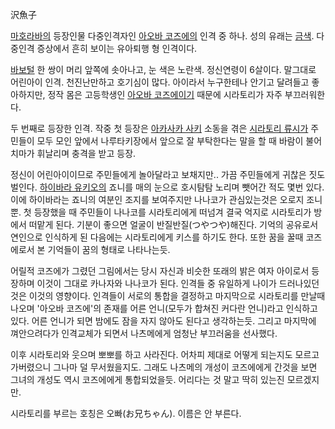 {{{#gold '''金'''}}}沢魚子

[[마호라바]]의 등장인물 다중인격자인 [[아오바 코즈에]]의 인격 중 하나. 성의 유래는 [[금색]]. 다중인격 증상에서 흔히 보이는 유아퇴행 형 인격이다.

[[바보털]] 한 쌍이 머리 앞쪽에 솟아나고, 눈 색은 노란색.
정신연령이 6살이다. 말그대로 어린아이 인격. 천진난만하고 호기심이 많다. 아이라서 누구한테나 안기고 달려들고 좋아하지만, 정작 몸은 고등학생인 [[아오바 코즈에]]이기 때문에 시라토리가 자주 부끄러워한다.

두 번째로 등장한 인격. 작중 첫 등장은 [[아카사카 사키]] 소동을 겪은 [[시라토리 류시]]가 주민들이 모두 모인 앞에서 나루타키장에서 앞으로 잘 부탁한다는 말을 할 때 바람이 불어 치마가 휘날리며 충격을 받고 등장.

정신이 어린아이이므로 주민들에게 놀아달라고 보채지만.. 가끔 주민들에게 귀찮은 짓도 벌인다. [[하이바라 유키오]]의 죠니를 매의 눈으로 호시탐탐 노리며 뺏어간 적도 몇번 있다. 이에 하이바라는 죠니의 여분인 조지를 보여주지만 나나코가 관심있는것은 오로지 조니 뿐. 첫 등장했을 때 주민들이 나나코를 시라토리에게 떠넘겨 결국 억지로 시라토리가 방에서 떠맡게 된다. 기분이 좋으면 얼굴이 반질반질(つやつや)해진다. 기억의 공유로서 연인으로 인식하게 된 다음에는 시라토리에게 키스를 하기도 한다. 또한 꿈을 꿀때 코즈에로서 본 기억들이 꿈의 형태로 나타나는듯.

어릴적 코즈에가 그렸던 그림에서는 당시 자신과 비슷한 또래의 밝은 여자 아이로서 등장하며 이것이 그대로 카나자와 나나코가 된다. 인격들 중 유일하게 나이가 드러나있던 것은 이것의 영향이다.
인격들이 서로의 통합을 결정하고 마지막으로 시라토리를 만날때 나오며 '아오바 코즈에'의 존재를 어른 언니(모두가 합쳐진 커다란 언니)라고 인식하고 있다. 어른 언니가 되면 밤에도 잠을 자지 않아도 된다고 생각하는듯. 그리고 마지막에 껴안으려다가 인격교체가 되면서 나츠메에게 엄청난 부끄러움을 선사했다.

이후 시라토리와 웃으며 뽀뽀를 하고 사라진다. 어차피 제대로 어떻게 되는지도 모르고 가버렸으니 그나마 덜 무서웠을지도. 그래도 나츠메의 개성이 코즈에에게 간것을 보면 그녀의 개성도 역시 코즈에에게 통합되었을듯. 어리다는 것 말고 딱히 있는진 모르겠지만.

시라토리를 부르는 호칭은 오빠(お兄ちゃん). 이름은 안 부른다.

